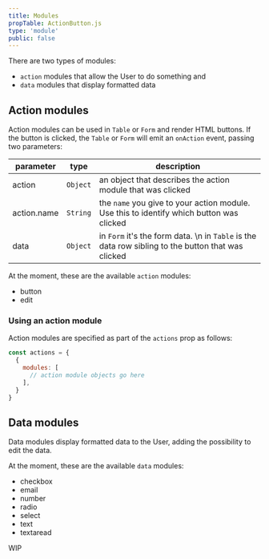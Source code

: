 ```yaml
---
title: Modules
propTable: ActionButton.js
type: 'module'
public: false
---
```


There are two types of modules:

- `action` modules that allow the User to do something and
- `data` modules that display formatted data

## Action modules

Action modules can be used in `Table` or `Form` and render HTML buttons. If the button is clicked, the `Table` or `Form` will emit an `onAction` event, passing two parameters:

| parameter   | type     | description                                                                                        |
| ----------- | -------- | -------------------------------------------------------------------------------------------------- |
| action      | `Object` | an object that describes the action module that was clicked                                        |
| action.name | `String` | the `name` you give to your action module. Use this to identify which button was clicked           |
| data        | `Object` | in `Form` it's the form data. \n in `Table` is the data row sibling to the button that was clicked |

At the moment, these are the available `action` modules:

- button
- edit

### Using an action module

Action modules are specified as part of the `actions` prop as follows:

```js
const actions = {
  {
    modules: [
      // action module objects go here
    ],
  }
}
```

## Data modules

Data modules display formatted data to the User, adding the possibility to edit the data.

At the moment, these are the available `data` modules:

- checkbox
- email
- number
- radio
- select
- text
- textaread

WIP
